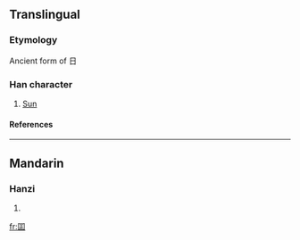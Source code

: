 {{see|日}}

==Translingual==
===Etymology===
Ancient form of 日
===Han character===
{{Han char|rn=31|rad=囗|as=05|sn=8|four=|canj=田一卜一 (WMYM)}}
# [[Sun]]
====References====
{{Han ref|kx=0218.010|dkj=04743|dj=0445.210|hdz=10716.080|uh=56F8|ud=22264}}
----
==Mandarin==
===Hanzi===
{{cmn-hanzi|pin=[[rì]] ([[ri4]])|wg=jih<sup>4</sup>}}
# {{defn|Mandarin}}

[[fr:囸]]